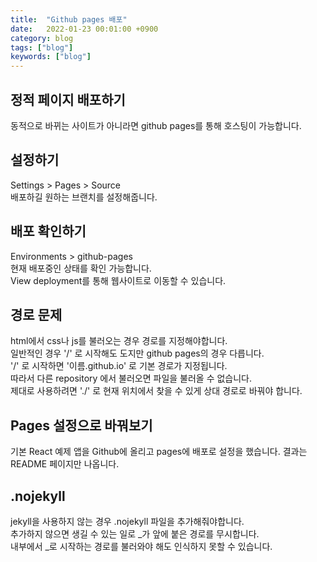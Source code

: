 ```yaml
---
title:  "Github pages 배포"
date:   2022-01-23 00:01:00 +0900
category: blog
tags: ["blog"]
keywords: ["blog"]
---
```


## 정적 페이지 배포하기
동적으로 바뀌는 사이트가 아니라면 github pages를 통해 호스팅이 가능합니다.  

## 설정하기
Settings > Pages > Source  
배포하길 원하는 브랜치를 설정해줍니다.  

## 배포 확인하기
Environments > github-pages  
현재 배포중인 상태를 확인 가능합니다.  
View deployment를 통해 웹사이트로 이동할 수 있습니다.  

## 경로 문제
html에서 css나 js를 불러오는 경우 경로를 지정해야합니다.  
일반적인 경우 '/' 로 시작해도 도지만 github pages의 경우 다릅니다.  
'/' 로 시작하면 '이름.github.io' 로 기본 경로가 지정됩니다.  
따라서 다른 repository 에서 불러오면 파일을 불러올 수 없습니다.  
제대로 사용하려면 './' 로 현재 위치에서 찾을 수 있게 상대 경로로 바꿔야 합니다.  

## Pages 설정으로 바꿔보기
기본 React 예제 앱을 Github에 올리고 pages에 배포로 설정을 했습니다.
결과는 README 페이지만 나옵니다.

## .nojekyll
jekyll을 사용하지 않는 경우 .nojekyll 파일을 추가해줘야합니다.  
추가하지 않으면 생길 수 있는 일로 _가 앞에 붙은 경로를 무시합니다.  
내부에서 _로 시작하는 경로를 불러와야 해도 인식하지 못할 수 있습니다.